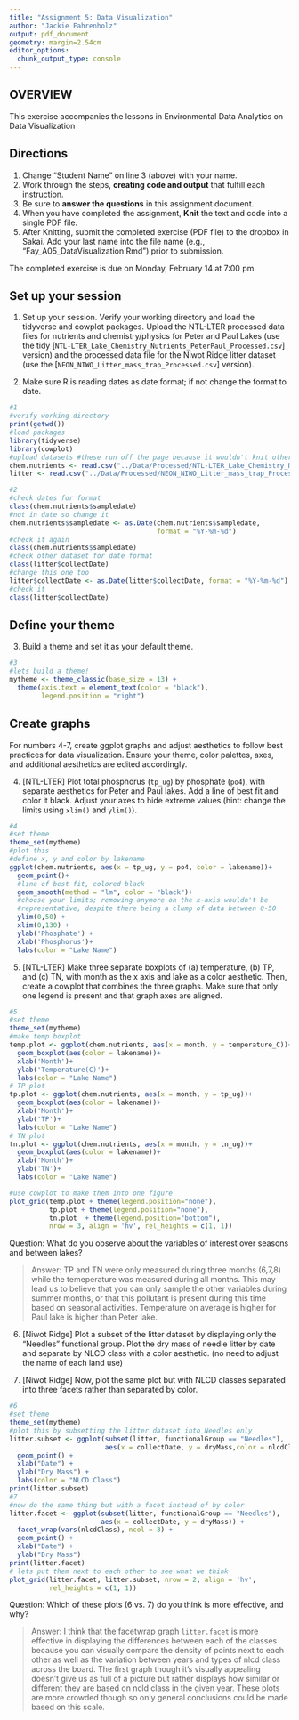 ```yaml
---
title: "Assignment 5: Data Visualization"
author: "Jackie Fahrenholz"
output: pdf_document
geometry: margin=2.54cm
editor_options: 
  chunk_output_type: console
---
```


## OVERVIEW

This exercise accompanies the lessons in Environmental Data Analytics on Data Visualization 

## Directions
1. Change "Student Name" on line 3 (above) with your name.
2. Work through the steps, **creating code and output** that fulfill each 
instruction.
3. Be sure to **answer the questions** in this assignment document.
4. When you have completed the assignment, **Knit** the text and code into a 
single PDF file.
5. After Knitting, submit the completed exercise (PDF file) to the dropbox 
in Sakai. Add your last name into the file name 
(e.g., "Fay_A05_DataVisualization.Rmd") prior to submission.

The completed exercise is due on Monday, February 14 at 7:00 pm.



## Set up your session 
1. Set up your session. Verify your working directory and load the tidyverse 
and cowplot packages. Upload the NTL-LTER processed data files for nutrients 
and chemistry/physics for Peter and Paul Lakes (use the tidy 
[`NTL-LTER_Lake_Chemistry_Nutrients_PeterPaul_Processed.csv`] version) and 
the processed data file for the Niwot Ridge litter dataset (use the [`NEON_NIWO_Litter_mass_trap_Processed.csv`] version). 

2. Make sure R is reading dates as date format; if not change the format to 
date.

```r
#1 
#verify working directory
print(getwd())
#load packages
library(tidyverse)
library(cowplot)
#upload datasets #these run off the page because it wouldn't knit otherwise
chem.nutrients <- read.csv("../Data/Processed/NTL-LTER_Lake_Chemistry_Nutrients_PeterPaul_Processed.csv", stringsAsFactors = TRUE)
litter <- read.csv("../Data/Processed/NEON_NIWO_Litter_mass_trap_Processed.csv", stringsAsFactors = TRUE)

#2 
#check dates for format
class(chem.nutrients$sampledate)
#not in date so change it
chem.nutrients$sampledate <- as.Date(chem.nutrients$sampledate, 
                                     format = "%Y-%m-%d")
#check it again
class(chem.nutrients$sampledate)
#check other dataset for date format
class(litter$collectDate)
#change this one too
litter$collectDate <- as.Date(litter$collectDate, format = "%Y-%m-%d")
#check it 
class(litter$collectDate)
```
## Define your theme
3. Build a theme and set it as your default theme.

```r
#3
#lets build a theme!
mytheme <- theme_classic(base_size = 13) +
  theme(axis.text = element_text(color = "black"), 
        legend.position = "right")
```

## Create graphs
For numbers 4-7, create ggplot graphs and adjust aesthetics to follow best 
practices for data visualization. Ensure your theme, color palettes, axes, 
and additional aesthetics are edited accordingly.

4. [NTL-LTER] Plot total phosphorus (`tp_ug`) by phosphate (`po4`), with 
separate aesthetics for Peter and Paul lakes. Add a line of best fit and color 
it black. Adjust your axes to hide extreme values (hint: change the limits 
using `xlim()` and `ylim()`).

```r
#4
#set theme
theme_set(mytheme) 
#plot this
#define x, y and color by lakename
ggplot(chem.nutrients, aes(x = tp_ug, y = po4, color = lakename))+
  geom_point()+
  #line of best fit, colored black
  geom_smooth(method = "lm", color = "black")+
  #choose your limits; removing anymore on the x-axis wouldn't be
  #representative, despite there being a clump of data between 0-50
  ylim(0,50) +
  xlim(0,130) +
  ylab('Phosphate') +
  xlab('Phosphorus')+
  labs(color = "Lake Name")
```


5. [NTL-LTER] Make three separate boxplots of (a) temperature, (b) TP, 
and (c) TN, with month as the x axis and lake as a color aesthetic. Then, 
create a cowplot that combines the three graphs. Make sure that only one 
legend is present and that graph axes are aligned.

```r
#5
#set theme
theme_set(mytheme) 
#make temp boxplot
temp.plot <- ggplot(chem.nutrients, aes(x = month, y = temperature_C))+
  geom_boxplot(aes(color = lakename))+
  xlab('Month')+
  ylab('Temperature(C)')+
  labs(color = "Lake Name")
# TP plot
tp.plot <- ggplot(chem.nutrients, aes(x = month, y = tp_ug))+
  geom_boxplot(aes(color = lakename))+
  xlab('Month')+
  ylab('TP')+
  labs(color = "Lake Name")
# TN plot
tn.plot <- ggplot(chem.nutrients, aes(x = month, y = tn_ug))+
  geom_boxplot(aes(color = lakename))+
  xlab('Month')+
  ylab('TN')+
  labs(color = "Lake Name")

#use cowplot to make them into one figure
plot_grid(temp.plot + theme(legend.position="none"), 
          tp.plot + theme(legend.position="none"), 
          tn.plot  + theme(legend.position="bottom"), 
          nrow = 3, align = 'hv', rel_heights = c(1, 1))
```

Question: What do you observe about the variables of interest over seasons and 
between lakes? 

> Answer: TP and TN were only measured during three months
(6,7,8) while the temeperature was measured during all months.
This may lead us to believe that you can only sample the other
variables during summer months, or that this pollutant is
present during this time based on seasonal activities. Temperature on average is higher for Paul lake is higher than Peter lake.  

6. [Niwot Ridge] Plot a subset of the litter dataset by displaying only the 
"Needles" functional group. Plot the dry mass of needle litter by date and 
separate by NLCD class with a color aesthetic. (no need to adjust the name of 
each land use)

7. [Niwot Ridge] Now, plot the same plot but with NLCD classes separated into 
three facets rather than separated by color. 

```r
#6
#set theme
theme_set(mytheme)
#plot this by subsetting the litter dataset into Needles only
litter.subset <- ggplot(subset(litter, functionalGroup == "Needles"),
                        aes(x = collectDate, y = dryMass,color = nlcdClass)) +
  geom_point() +
  xlab("Date") +
  ylab("Dry Mass") +
  labs(color = "NLCD Class")
print(litter.subset)
#7
#now do the same thing but with a facet instead of by color
litter.facet <- ggplot(subset(litter, functionalGroup == "Needles"), 
                       aes(x = collectDate, y = dryMass)) +
  facet_wrap(vars(nlcdClass), ncol = 3) +
  geom_point() +
  xlab("Date") +
  ylab("Dry Mass")
print(litter.facet)
# lets put them next to each other to see what we think
plot_grid(litter.facet, litter.subset, nrow = 2, align = 'hv', 
          rel_heights = c(1, 1))
```

Question: Which of these plots (6 vs. 7) do you think is more effective, 
and why? 

> Answer: I think that the facetwrap graph `litter.facet` is more effective in displaying the differences between each of the classes because you can visually 
compare the density of points next to each other as well as the variation 
between years and types of nlcd class across the board. The first graph though 
it's visually appealing doesn't give us as full of a picture but rather 
displays how similar or different they are based on ncld class in the given 
year. These plots are more crowded though so only general conclusions could be 
made based on this scale. 
